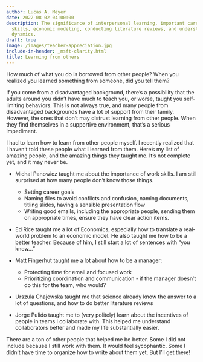 ```yaml
---
author: Lucas A. Meyer
date: 2022-08-02 04:00:00
description: The significance of interpersonal learning, important career and management
  skills, economic modeling, conducting literature reviews, and understanding team
  dynamics.
draft: true
image: /images/teacher-appreciation.jpg
include-in-header: _msft-clarity.html
title: Learning from others
---
```

<article data-clarity-region="article">


How much of what you do is borrowed from other people? When you realized you learned something from someone, did you tell them?

If you come from a disadvantaged background, there's a possibility that the adults around you didn't have much to teach you, or worse, taught you self-limiting behaviors. This is not always true, and many people from disadvantaged backgrounds have a lot of support from their family. However, the ones that don't may distrust learning from other people. When they find themselves in a supportive environment, that's a serious impediment.

I had to learn how to learn from other people myself. I recently realized that I haven't told these people what I learned from them. Here's my list of amazing people, and the amazing things they taught me. It's not complete yet, and it may never be.

- Michal Panowicz taught me about the importance of work skills. I am still surprised at how many people don't know those things.
    - Setting career goals
    - Naming files to avoid conflicts and confusion, naming documents, titling slides, having a sensible presentation flow
    - Writing good emails, including the appropriate people, sending them on appropriate times, ensure they have clear action items.

- Ed Rice taught me a lot of Economics, especially how to translate a real-world problem to an economic model. He also taught me how to be a better teacher. Because of him, I still start a lot of sentences with "you know..."

- Matt Fingerhut taught me a lot about how to be a manager:
    - Protecting time for email and focused work
    - Prioritizing coordination and communication - if the manager doesn't do this for the team, who would?

- Urszula Chajewska taught me that science already know the answer to a lot of questions, and how to do better literature reviews

- Jorge Pulido taught me to (very politely) learn about the incentives of people in teams I collaborate with. This helped me understand collaborators better and made my life substantially easier.

There are a ton of other people that helped me be better. Some I did not include because I still work with them. It would feel sycophantic. Some I didn't have time to organize how to write about them yet. But I'll get there!
</article>